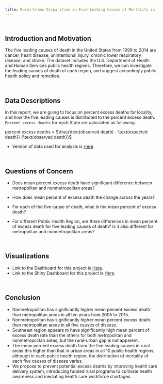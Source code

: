 ```yaml
---
title: Rural-Urban Disparities in Five Leading Causes of Mortality in the United States
---
```


<br>

## Introduction and Motivation
The five leading causes of death in the United States from 1999 to 2014 are cancer, heart disease, unintentional injury, chronic lower respiratory disease, and stroke. The dataset includes the U.S. Department of Health and Human Services public health regions. Therefore, we can investigate the leading causes of death of each region, and suggest accordingly public health policy and remedies.  

<br>

## Data Descriptions
In this report, we are going to focus on percent excess deaths for locality, and how the five leading causes is distributed to the percent excess death. `Percent excess deaths` for each State are calculated as following: 

percent excess deaths = $\frac{\text{observed death} - \text{expected death}} {\text{observed death}}$
 
* Version of data used for analysis is [Here](https://data.cdc.gov/api/views/vdpk-qzpr/rows.csv?accessType=DOWNLOAD).\

<br>

## Questions of Concern

* Does mean percent excess death have significant difference between metropolitan and nonmetropolitan areas? 

* How does mean percent of excess death the change across the years?

* For each of the five cause of death, what is the mean percent of excess death? 

* For different Public Health Region, are there differences in mean percent of excess death for five leading causes of death? Is it also different for metropolitan and nonmetropolitan areas? 



<br>

## Visualizations
* Link to the Dashboard for this project is [Here](https://wp2241.github.io/final-project-flexdashboard/).
* Link to the Shiny Dashboard for this project is [Here](https://fionalav.shinyapps.io/Final_prject_shiny/).

<br>

## Conclusion
* Nonmetropolitan has significantly higher mean percent excess death than metropolitan areas in all ten years from 2005 to 2015. 
* Nonmetropolitan has significantly higher mean percent excess death than metropolitan areas in all five causes of disease. 
* Southeast region appears to have significantly high mean percent of excess death rate than the others for both metropolitan and nonmetropolitan areas, but the rural-urban gap is not apparent.
* The mean percent excess death from the five leading causes in rural areas this higher than that in urban areas in all 10 public health regions, although in each public health region, the distribution of mortality of each five causes of disease varies.
* We propose to prevent potential excess deaths by improving health care delivery system, introducing funded rural programs to cultivate health awareness and mediating health care workforce shortages. 



